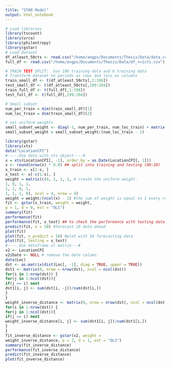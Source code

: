 ```yaml
---
title: "STAR Model"
output: html_notebook
---
```


```r
# Load libraries
library(tscount)
library(urca)
library(philentropy)
library(gstar)
# Load dataset
df_atleast_50cts <- read.csv("/home/angps/Documents/Thesis/Data/data_>=50cts.csv")
full_df <- read.csv("/home/angps/Documents/Thesis/Data/df_>=1cts.csv")

# TRAIN TEST SPLIT:  Use 198 training data and 6 training data
# Transform dataset to periods as rows and locs as columns
train_small_df <- t(df_atleast_50cts[,1:198])
test_small_df <- t(df_atleast_50cts[,199:204])
train_full_df <- t(full_df[,1:198])
test_full_df <- t(full_df[,199:204])
```

```r

# Small subset
num_per_train = dim(train_small_df)[1]
num_loc_train = dim(train_small_df)[2]

# set uniform weights
small_subset_weight <- diag(-1, num_per_train, num_loc_train) + matrix(1,num_per_train,num_loc_train)
small_subset_weight = small_subset_weight/(num_loc_train - 1)
```




```r
library(gstar)
library(xts)
data("LocationCPI")
#-----Use data with xts object----#
x = xts(LocationCPI[, -1], order.by = as.Date(LocationCPI[, 1]))
s <- round(nrow(x) * 0.8) ## split into training and testing (80:20)
x_train <- x[1:s, ]
x_test <- x[-c(1:s), ]
weight = matrix(c(0, 1, 1, 1, # create the uniform weight.
1, 0, 1, 1,
1, 1, 0, 1,
1, 1, 1, 0), ncol = 4, nrow = 4)
weight = weight/(ncol(x) - 1) #the sum of weight is equal to 1 every row.
fit <- gstar(x_train, weight = weight,
p = 1, d = 0, est = "OLS")
summary(fit)
performance(fit)
performance(fit, x_test) ## to check the performance with testing data
predict(fit, n = 10) #forecast 10 data ahead
plot(fit)
plot(fit, n_predict = 10) #plot with 10 forecasting data
plot(fit, testing = x_test)
#---- Use dataframe or matrix---#
x2 <- LocationCPI
x2$Date <- NULL # remove the date column
data(Loc)
dst <- as.matrix(dist(Loc[, -1], diag = TRUE, upper = TRUE))
dst1 <- matrix(0, nrow = nrow(dst), ncol = ncol(dst))
for(i in 1:nrow(dst)) {
for(j in 1:ncol(dst)){
if(j == i) next
dst1[i, j] <- sum(dst[i, -j])/sum(dst[i,])
}
}
weight_inverse_distance <- matrix(0, nrow = nrow(dst), ncol = ncol(dst))
for(i in 1:nrow(dst)) {
for(j in 1:ncol(dst)){
if(j == i) next
weight_inverse_distance[i, j] <- sum(dst1[i, j])/sum(dst1[i,])
}
}
fit_inverse_distance <- gstar(x2, weight =
weight_inverse_distance, p = 2, d = 1, est = "OLS")
summary(fit_inverse_distance)
performance(fit_inverse_distance)
predict(fit_inverse_distance)
plot(fit_inverse_distance)
```
                                      